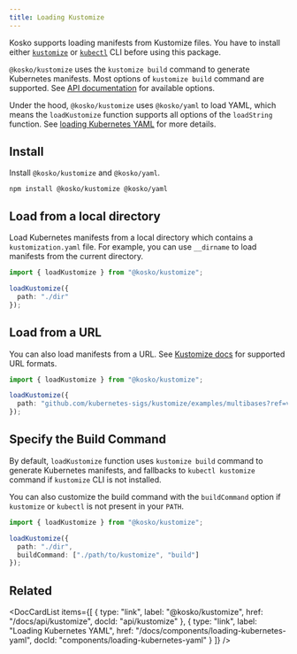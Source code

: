 ```yaml
---
title: Loading Kustomize
---
```



Kosko supports loading manifests from Kustomize files. You have to install either [`kustomize`](https://kubectl.docs.kubernetes.io/installation/kustomize/) or [`kubectl`](https://kubectl.docs.kubernetes.io/installation/kubectl/) CLI before using this package.

`@kosko/kustomize` uses the `kustomize build` command to generate Kubernetes manifests. Most options of `kustomize build` command are supported. See [API documentation](api/kustomize.md) for available options.

Under the hood, `@kosko/kustomize` uses `@kosko/yaml` to load YAML, which means the `loadKustomize` function supports all options of the `loadString` function. See [loading Kubernetes YAML](loading-kubernetes-yaml.mdx) for more details.

## Install

Install `@kosko/kustomize` and `@kosko/yaml`.

```shell
npm install @kosko/kustomize @kosko/yaml
```

## Load from a local directory

Load Kubernetes manifests from a local directory which contains a `kustomization.yaml` file. For example, you can use `__dirname` to load manifests from the current directory.

```ts ts2js
import { loadKustomize } from "@kosko/kustomize";

loadKustomize({
  path: "./dir"
});
```

## Load from a URL

You can also load manifests from a URL. See [Kustomize docs](https://kubectl.docs.kubernetes.io/references/kustomize/kustomization/resource/) for supported URL formats.

```ts ts2js
import { loadKustomize } from "@kosko/kustomize";

loadKustomize({
  path: "github.com/kubernetes-sigs/kustomize/examples/multibases?ref=v1.0.6"
});
```

## Specify the Build Command

By default, `loadKustomize` function uses `kustomize build` command to generate Kubernetes manifests, and fallbacks to `kubectl kustomize` command if `kustomize` CLI is not installed.

You can also customize the build command with the `buildCommand` option if `kustomize` or `kubectl` is not present in your `PATH`.

```ts ts2js
import { loadKustomize } from "@kosko/kustomize";

loadKustomize({
  path: "./dir",
  buildCommand: ["./path/to/kustomize", "build"]
});
```

## Related

<DocCardList
  items={[
    {
      type: "link",
      label: "@kosko/kustomize",
      href: "/docs/api/kustomize",
      docId: "api/kustomize"
    },
    {
      type: "link",
      label: "Loading Kubernetes YAML",
      href: "/docs/components/loading-kubernetes-yaml",
      docId: "components/loading-kubernetes-yaml"
    }
  ]}
/>
